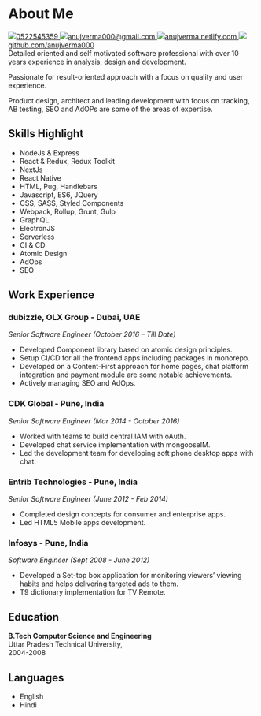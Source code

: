 
<div className={styles.about}>

# About Me

<div className={styles.contact}>
  <a className={styles.contactItem} href="tel:+971-522545359">
    <img className={styles.contactIcon} src="images/whatsapp.png"/>0522545359
  </a>
  <a className={styles.contactItem} href="mailto:anujverma000@gmail.com">
    <img className={styles.contactIcon} src="images/gmail.png"/>anujverma000@gmail.com
  </a>
  <a className={styles.contactItem} href="https://anujverma.netlify.com/">
    <img className={styles.contactIcon} src="images/web.png"/>anujverma.netlify.com
  </a>
  <a className={styles.contactItem} href="https://github.com/anujverma000/">
    <img className={styles.contactIcon} src="images/github.png"/>github.com/anujverma000
  </a>
</div>
Detailed oriented and self motivated software professional with over 10 years experience
in analysis, design and development.


Passionate for result-oriented approach with a focus on quality and user experience.


Product design, architect and leading development with focus on tracking, AB testing, SEO and AdOPs are some of the areas of expertise.

## Skills Highlight

- NodeJs & Express
- React & Redux, Redux Toolkit
- NextJs
- React Native
- HTML, Pug, Handlebars
- Javascript, ES6, JQuery
- CSS, SASS, Styled Components
- Webpack, Rollup, Grunt, Gulp
- GraphQL
- ElectronJS
- Serverless
- CI & CD
- Atomic Design
- AdOps
- SEO

## Work Experience

### dubizzle, OLX Group - Dubai, UAE
*Senior Software Engineer (October 2016 – Till Date)*

- Developed Component library based on atomic design principles.
- Setup CI/CD for all the frontend apps including packages in monorepo.
- Developed on a Content-First approach for home pages, chat platform integration and payment module are some notable achievements.
- Actively managing SEO and AdOps.

### CDK Global - Pune, India
*Senior Software Engineer (Mar 2014 - October 2016)*

- Worked with teams to build central IAM with oAuth.
- Developed chat service implementation with mongooseIM.
- Led the development team for developing soft phone desktop apps with chat.

### Entrib Technologies - Pune, India
*Senior Software Engineer (June 2012 - Feb 2014)*

- Completed design concepts for consumer and enterprise apps.
- Led HTML5 Mobile apps development.

### Infosys - Pune, India
*Software Engineer (Sept 2008 - June 2012)*

- Developed a Set-top box application for monitoring viewers’ viewing habits and helps delivering targeted ads to them.
- T9 dictionary implementation for TV Remote.

## Education

**B.Tech Computer Science and Engineering**  
Uttar Pradesh Technical University,  
2004-2008

## Languages

- English
- Hindi

</div>
